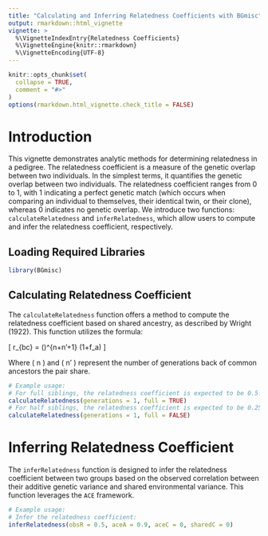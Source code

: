 ---
title: "Calculating and Inferring Relatedness Coefficients with BGmisc"
output: rmarkdown::html_vignette
vignette: >
  %\VignetteIndexEntry{Relatedness Coefficients}
  %\VignetteEngine{knitr::rmarkdown}
  %\VignetteEncoding{UTF-8}
---

```{r, include = FALSE}
knitr::opts_chunk$set(
  collapse = TRUE,
  comment = "#>"
)
options(rmarkdown.html_vignette.check_title = FALSE)
```

# Introduction

This vignette demonstrates analytic methods for determining relatedness in a pedigree. The relatedness coefficient is a measure of the genetic overlap between two individuals. In the simplest terms, it quantifies the genetic overlap between two individuals. The relatedness coefficient ranges from 0 to 1, with 1 indicating a perfect genetic match (which occurs when comparing an individual to themselves, their identical twin, or their clone), whereas 0 indicates no genetic overlap. We introduce two functions: `calculateRelatedness` and `inferRelatedness`, which allow users to compute and infer the relatedness coefficient, respectively.

## Loading Required Libraries

```{r setup}
library(BGmisc)
```

## Calculating Relatedness Coefficient

The `calculateRelatedness` function offers a method to compute the relatedness coefficient based on shared ancestry, as described by Wright (1922). This function utilizes the formula:

\[
r_{bc} = \sum \left(\frac{1}{2}\right)^{n+n'+1} (1+f_a)
\]

Where \( n \) and \( n' \) represent the number of generations back of common ancestors the pair share.


```{r}
# Example usage:
# For full siblings, the relatedness coefficient is expected to be 0.5:
calculateRelatedness(generations = 1, full = TRUE)
# For half siblings, the relatedness coefficient is expected to be 0.25:
calculateRelatedness(generations = 1, full = FALSE)
```

# Inferring Relatedness Coefficient

The `inferRelatedness` function is designed to infer the relatedness coefficient between two groups based on the observed correlation between their additive genetic variance and shared environmental variance. This function leverages the `ACE` framework.

```{r}
# Example usage:
# Infer the relatedness coefficient:
inferRelatedness(obsR = 0.5, aceA = 0.9, aceC = 0, sharedC = 0)
```


